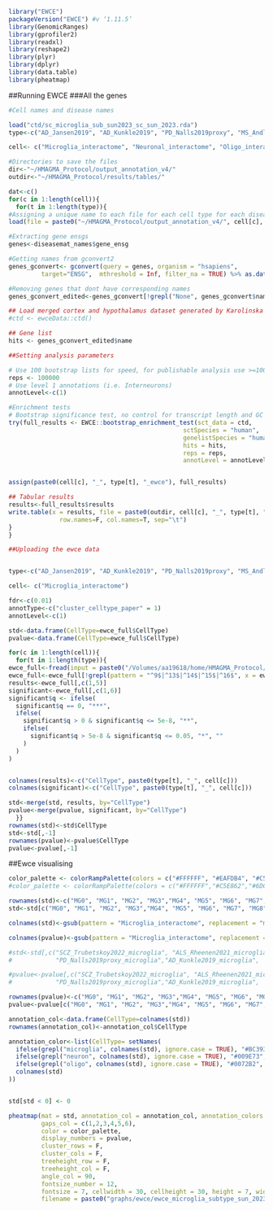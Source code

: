 ```r
library("EWCE")
packageVersion("EWCE") #v ‘1.11.5’
library(GenomicRanges)
library(gprofiler2)
library(readxl)
library(reshape2)
library(plyr)
library(dplyr)
library(data.table)
library(pheatmap)
```

##Running EWCE 
###All the genes
```r
#Cell names and disease names 

load("ctd/sc_microglia_sub_sun2023_sc_sun_2023.rda")
type<-c("AD_Jansen2019", "AD_Kunkle2019", "PD_Nalls2019proxy", "MS_Andlauer2016", "ALS_Rheenen2021", "SCZ_Trubetskoy2022")

cell<- c("Microglia_interactome", "Neuronal_interactome", "Oligo_interactome")

#Directories to save the files 
dir<-"~/HMAGMA_Protocol/output_annotation_v4/"
outdir<-"~/HMAGMA_Protocol/results/tables/"

dat<-c()
for(c in 1:length(cell)){
  for(t in 1:length(type)){
#Assigning a unique name to each file for each cell type for each disease
load(file = paste0("~/HMAGMA_Protocol/output_annotation_v4/", cell[c], "_",  type[t], "_fdr005_output_genes_v4.rda"))

#Extracting gene ensgs
genes<-diseasemat_names$gene_ensg

#Getting names from gconvert2
genes_gconvert<- gconvert(query = genes, organism = "hsapiens", 
         target="ENSG",  mthreshold = Inf, filter_na = TRUE) %>% as.data.frame()

#Removing genes that dont have corresponding names 
genes_gconvert_edited<-genes_gconvert[!grepl("None", genes_gconvert$name),]

## Load merged cortex and hypothalamus dataset generated by Karolinska institute
#ctd <- ewceData::ctd()

## Gene list
hits <- genes_gconvert_edited$name

##Setting analysis parameters 

# Use 100 bootstrap lists for speed, for publishable analysis use >=10000
reps <- 100000
# Use level 1 annotations (i.e. Interneurons)
annotLevel<-c(1)

#Enrichment tests
# Bootstrap significance test, no control for transcript length and GC content 
try(full_results <- EWCE::bootstrap_enrichment_test(sct_data = ctd,
                                                sctSpecies = "human",
                                                genelistSpecies = "human",
                                                hits = hits, 
                                                reps = reps,
                                                annotLevel = annotLevel))


assign(paste0(cell[c], "_", type[t], "_ewce"), full_results) 

## Tabular results
results<-full_results$results
write.table(x = results, file = paste0(outdir, cell[c], "_", type[t], "_ewce_mciroglia_subtype_sun_2023.txt"), quote=F,
              row.names=F, col.names=T, sep="\t")
}
}
```

```r
##Uploading the ewce data 


type<-c("AD_Jansen2019", "AD_Kunkle2019", "PD_Nalls2019proxy", "MS_Andlauer2016", "ALS_Rheenen2021", "SCZ_Trubetskoy2022")

cell<- c("Microglia_interactome")

fdr<-c(0.01)
annotType<-c("cluster_celltype_paper" = 1)
annotLevel<-c(1)

std<-data.frame(CellType=ewce_full$CellType)
pvalue<-data.frame(CellType=ewce_full$CellType)

for(c in 1:length(cell)){
  for(t in 1:length(type)){
ewce_full<-fread(input = paste0("/Volumes/aa19618/home/HMAGMA_Protocol/results/tables/", cell[c], "_", type[t], "_ewce_mciroglia_subtype_sun_2023.txt"))
ewce_full<-ewce_full[!grepl(pattern = "^9$|^13$|^14$|^15$|^16$", x = ewce_full$CellType),]
results<-ewce_full[,c(1,5)]
significant<-ewce_full[,c(1,6)]
significant$q <- ifelse(
  significant$q == 0, "***",
  ifelse(
    significant$q > 0 & significant$q <= 5e-8, "**",
    ifelse(
      significant$q > 5e-8 & significant$q <= 0.05, "*", ""
    )
  )
)


colnames(results)<-c("CellType", paste0(type[t], "_", cell[c]))
colnames(significant)<-c("CellType", paste0(type[t], "_", cell[c]))

std<-merge(std, results, by="CellType")
pvalue<-merge(pvalue, significant, by="CellType")
  }}
rownames(std)<-std$CellType
std<-std[,-1]
rownames(pvalue)<-pvalue$CellType
pvalue<-pvalue[,-1]

```

##Ewce visualising
```r

color_palette <- colorRampPalette(colors = c("#FFFFFF", "#EAFDB4", "#C5E862", "#6DC335", "#117733"))(100)
#color_palette <- colorRampPalette(colors = c("#FFFFFF","#C5E862","#6DC335", "#117733"))(1000)

rownames(std)<-c("MG0", "MG1", "MG2", "MG3","MG4", "MG5", "MG6", "MG7", "MG8", "MG10", "MG11", "MG12")
std<-std[c("MG0", "MG1", "MG2", "MG3","MG4", "MG5", "MG6", "MG7", "MG8", "MG10", "MG11", "MG12"),]

colnames(std)<-gsub(pattern = "Microglia_interactome", replacement = "microglia", colnames(std))

colnames(pvalue)<-gsub(pattern = "Microglia_interactome", replacement = "microglia", colnames(pvalue))

#std<-std[,c("SCZ_Trubetskoy2022_microglia", "ALS_Rheenen2021_microglia","MS_Andlauer2016_microglia", 
#            "PD_Nalls2019proxy_microglia","AD_Kunkle2019_microglia",  "AD_Jansen2019_microglia")]

#pvalue<-pvalue[,c("SCZ_Trubetskoy2022_microglia", "ALS_Rheenen2021_microglia","MS_Andlauer2016_microglia", 
#            "PD_Nalls2019proxy_microglia","AD_Kunkle2019_microglia",  "AD_Jansen2019_microglia")]

rownames(pvalue)<-c("MG0", "MG1", "MG2", "MG3","MG4", "MG5", "MG6", "MG7", "MG8", "MG10", "MG11", "MG12")
pvalue<-pvalue[c("MG0", "MG1", "MG2", "MG3","MG4", "MG5", "MG6", "MG7", "MG8", "MG10", "MG11", "MG12"),]

annotation_col<-data.frame(CellType=colnames(std))
rownames(annotation_col)<-annotation_col$CellType

annotation_color<-list(CellType= setNames(
  ifelse(grepl("microglia", colnames(std), ignore.case = TRUE), "#BC3934",
  ifelse(grepl("neuron", colnames(std), ignore.case = TRUE), "#009E73",
  ifelse(grepl("oligo", colnames(std), ignore.case = TRUE), "#0072B2", "black"))),  # Default color
  colnames(std)
))


std[std < 0] <- 0

pheatmap(mat = std, annotation_col = annotation_col, annotation_colors = annotation_color, show_colnames = T,
         gaps_col = c(1,2,3,4,5,6),
         color = color_palette, 
         display_numbers = pvalue, 
         cluster_rows = F, 
         cluster_cols = F, 
         treeheight_row = F, 
         treeheight_col = F, 
         angle_col = 90, 
         fontsize_number = 12,
         fontsize = 7, cellwidth = 30, cellheight = 30, height = 7, width = 15,
         filename = paste0("graphs/ewce/ewce_microglia_subtype_sun_2023_hmagma.pdf"))
```



